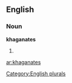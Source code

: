 ==English==

===Noun===
'''khaganates'''

# {{plural of|[[khaganate]]}}

[[Category:English plurals]]

[[ar:khaganates]]